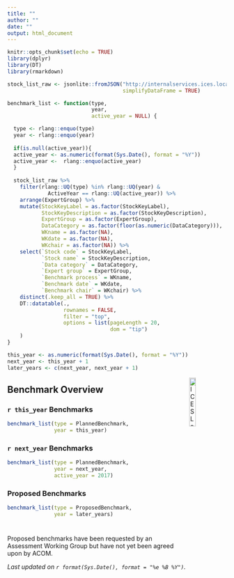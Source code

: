 ```yaml
---
title: ""
author: ""
date: ""
output: html_document
---
```


```r
knitr::opts_chunk$set(echo = TRUE)
library(dplyr)
library(DT)
library(rmarkdown)

stock_list_raw <- jsonlite::fromJSON("http://internalservices.ices.local:60/api/SDInternalDWs",
                                     simplifyDataFrame = TRUE)

benchmark_list <- function(type,
                           year,
                           active_year = NULL) {

  type <- rlang::enquo(type)
  year <- rlang::enquo(year)
  
  if(is.null(active_year)){
  active_year <- as.numeric(format(Sys.Date(), format = "%Y"))
  active_year <-  rlang::enquo(active_year)
  } 
  
  stock_list_raw %>% 
    filter(rlang::UQ(type) %in% rlang::UQ(year) & 
             ActiveYear == rlang::UQ(active_year)) %>% 
    arrange(ExpertGroup) %>% 
    mutate(StockKeyLabel = as.factor(StockKeyLabel),
           StockKeyDescription = as.factor(StockKeyDescription),
           ExpertGroup = as.factor(ExpertGroup),
           DataCategory = as.factor(floor(as.numeric(DataCategory))),
           WKname = as.factor(NA),
           WKdate = as.factor(NA),
           WKchair = as.factor(NA)) %>% 
    select(`Stock code` = StockKeyLabel,
           `Stock name` = StockKeyDescription,
           `Data category` = DataCategory,
           `Expert group` = ExpertGroup,
           `Benchmark process` = WKname,
           `Benchmark date` = WKdate,
           `Benchmark chair` = WKchair) %>% 
    distinct(.keep_all = TRUE) %>% 
    DT::datatable(.,
                  rownames = FALSE,
                  filter = "top",
                  options = list(pageLength = 20,
                                 dom = "tip")
    )
}

this_year <- as.numeric(format(Sys.Date(), format = "%Y"))
next_year <- this_year + 1
later_years <- c(next_year, next_year + 1)

```

[<img align="right" alt="ICES Logo" width="17%" height="17%" src="http://ices.dk/_layouts/15/1033/images/icesimg/iceslogo.png">](http://ices.dk)

## Benchmark Overview {.tabset .tabset-fade}

### `r this_year` Benchmarks
```r

benchmark_list(type = PlannedBenchmark,
               year = this_year)
```

### `r next_year` Benchmarks
```r

benchmark_list(type = PlannedBenchmark,
               year = next_year,
               active_year = 2017)

```

### Proposed Benchmarks
```r

benchmark_list(type = ProposedBenchmark,
               year = later_years)

```

#
Proposed benchmarks have been requested by an Assessment Working Group but have not yet been agreed upon by ACOM.

_Last updated on `r format(Sys.Date(), format = "%e %B %Y")`._
